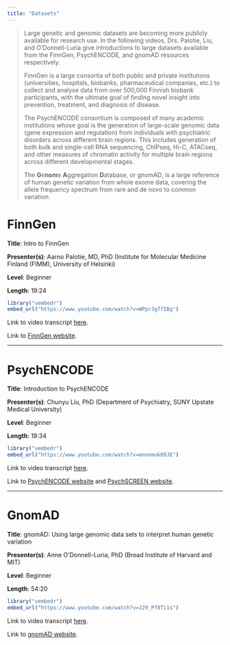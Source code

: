 ```yaml
---
title: "Datasets"
---
```


> Large genetic and genomic datasets are becoming more publicly available for research use. In the following videos, Drs. Palotie, Liu, and O'Donnell-Luria give introductions to large datasets available from the FinnGen, PsychENCODE, and gnomAD resources respectively.
>
> FinnGen is a large consortia of both public and private institutions (universities, hospitals, biobanks, pharmaceutical companies, etc.) to collect and analyse data from over 500,000 Finnish biobank participants, with the ultimate goal of finding novel insight into prevention, treatment, and diagnosis of disease.
>
> The PsychENCODE consortium is composed of many academic institutions whose goal is the generation of large-scale genomic data (gene expression and regulation) from individuals with psychiatric disorders across different brain regions. This includes generation of both bulk and single-cell RNA sequencing, ChIPseq, Hi-C, ATACseq, and other measures of chromatin activity for multiple brain regions across different developmental stages.
>
> The **G**e**nom**e **A**ggregation **D**atabase, or gnomAD, is a large reference of human genetic variation from whole exome data, covering the allele frequency spectrum from rare and de novo to common variation.

# FinnGen {#sec-section1}

**Title**: Intro to FinnGen

**Presenter(s)**: Aarno Palotie, MD, PhD (Institute for Molecular Medicine Finland (FIMM), University of Helsinki)

**Level**: Beginner

**Length**: 19:24

```r
library("vembedr")
embed_url("https://www.youtube.com/watch?v=WPprJg7fIBg")
```

Link to video transcript [here](software_datasets_transcript.qmd#sec-video1).

Link to [FinnGen website](https://www.finngen.fi/en).

------------------------------------------------------------------------

# PsychENCODE {#sec-section2}

**Title**: Introduction to PsychENCODE

**Presenter(s)**: Chunyu Liu, PhD (Department of Psychiatry, SUNY Upstate Medical University)

**Level**: Beginner

**Length**: 19:34

```r
library("vembedr")
embed_url("https://www.youtube.com/watch?v=mnnnmuk09JE")
```

Link to video transcript [here](software_datasets_transcript.qmd#sec-video2).

Link to [PsychENCODE website](https://psychencode.synapse.org) and [PsychSCREEN website](http://psychscreen.beta.wenglab.org/main/search).

------------------------------------------------------------------------

# GnomAD

**Title**: gnomAD: Using large genomic data sets to interpret human genetic variation

**Presenter(s)**: Anne O'Donnell-Luria, PhD (Broad Institute of Harvard and MIT)

**Level**: Beginner

**Length**: 54:20

```r
library("vembedr")
embed_url("https://www.youtube.com/watch?v=J29_Pf8Ti1s")
```

Link to video transcript [here](software_datasets_transcript.qmd#sec-section3).

Link to [gnomAD website](https://gnomad.broadinstitute.org/).
